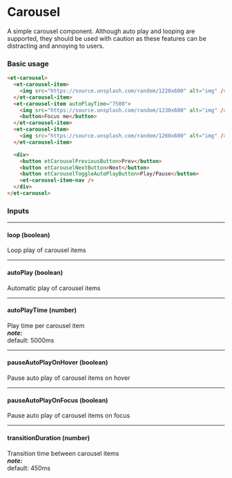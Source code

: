 # Carousel

A simple carousel component. Although auto play and looping are supported, they should be used with caution as these features can be distracting and annoying to users.

### Basic usage

```html
<et-carousel>
  <et-carousel-item>
    <img src="https://source.unsplash.com/random/1220x600" alt="img" />
  </et-carousel-item>
  <et-carousel-item autoPlayTime="7500">
    <img src="https://source.unsplash.com/random/1230x600" alt="img" />
    <button>Focus me</button>
  </et-carousel-item>
  <et-carousel-item>
    <img src="https://source.unsplash.com/random/1260x600" alt="img" />
  </et-carousel-item>

  <div>
    <button etCarouselPreviousButton>Prev</button>
    <button etCarouselNextButton>Next</button>
    <button etCarouselToggleAutoPlayButton>Play/Pause</button>
    <et-carousel-item-nav />
  </div>
</et-carousel>
```

### Inputs

---

#### loop (boolean)

Loop play of carousel items

---

#### autoPlay (boolean)

Automatic play of carousel items

---

#### autoPlayTime (number)

Play time per carousel item \
**_note:_** \
default: 5000ms

---

#### pauseAutoPlayOnHover (boolean)

Pause auto play of carousel items on hover

---

#### pauseAutoPlayOnFocus (boolean)

Pause auto play of carousel items on focus

---

#### transitionDuration (number)

Transition time between carousel items \
**_note:_** \
default: 450ms
